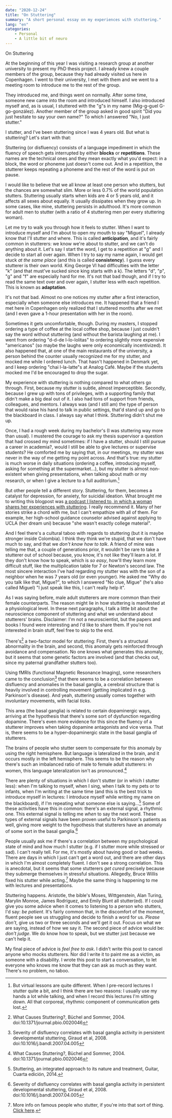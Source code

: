 ```yaml
---
date: "2020-12-24"
title: "On Stuttering"
summary: "A short personal essay on my experiences with stuttering."
lang: "en"
categories:
    - Personal
    - A little bit of neuro
---
```

<!-- # On Stuttering -->
<Heading aria-label="Jump to title" as="h1" hash="OnStuttering">On Stuttering</Heading>

At the beginning of this year I was visiting a research group at another university to present my PhD thesis project. I already knew a couple members of the group, because they had already visited us here in Copenhagen. I went to their university, I met with them and we went to a meeting room to introduce me to the rest of the group.

They introduced me, and things went on normally. After some time, someone new came into the room and introduced himself. I also introduced myself and, as is usual, I stuttered with the "g"s in my name (Mig-g-guel G-go-gonzález). Another member of the group asked in good spirit "Did you just hesitate to say your own name?" To which I answered "No, I just stutter."

I stutter, and I've been stuttering since I was 4 years old. But what is stuttering? Let's start with that:

Stuttering (or disfluency) consists of a language impediment in which the fluency of speech gets interrupted by either **blocks** or **repetitions**. These names are the technical ones and they mean exactly what you'd expect: in a block, the word or phoneme just doesn't come out. And in a repetition, the stutterer keeps repeating a phoneme and the rest of the word is put on pause.

I would like to believe that we all know at least one person who stutters, but the chances are somewhat slim. More or less 0.7% of the world population stutters. Stuttering usually starts when kids are 4 or 5 years old, and it affects all sexes about equally. It usually dissipates when they grow up. In some cases, like mine, stuttering persists in adulthood. It's more common for adult men to stutter (with a ratio of 4 stuttering men per every stuttering woman).

Let me try to walk you through how it feels to stutter. When I want to introduce myself and I'm about to open my mouth to say "Miguel", I already know that I'll stutter and where. This is called **anticipation**, and it's fairly common in stutterers: we know we're about to stutter, and we can't do anything about it. Let's say I start the word, I get to a repetition at "g" and I decide to start all over again. When I try to say my name again, I would get stuck *at the same place* (and this is called **consistency**). I guess every stutterer is their own world. King George VI had difficulties with the letter "k" (and that must've sucked since king starts with a k). The letters "d", "p", "g" and "f" are especially hard for me. It's not that bad though, and if I try to read the same text over and over again, I stutter less with each repetition. This is known as **adaptation**.

It's not that bad. Almost no one notices my stutter after a first interaction, especially when someone else introduces me. It happened that a friend I met here in Copenhagen only realized that I stuttered months after we met (and I even gave a 1-hour presentation with her in the room).

Sometimes it gets uncomfortable, though. During my masters, I stopped ordering a type of coffee at the local coffee shop, because I just couldn't say the word without stuttering (and without the barista laughing at me). I went from ordering "d-d-de l-lo-lolitas" to ordering slightly more expensive "americanos" (so maybe the laughs were only economically incentivized). It also happened that, at one of the main restaurants of the university, a person behind the counter usually recognized me for my stutter, and mocked me while I ordered lunch. That hasn't happened in Denmark yet, and I keep ordering "chai l-la-latte"s at Analog Café. Maybe if the students mocked me I'd be encouraged to drop the sugar.

My experience with stuttering is nothing compared to what others go through. First, because my stutter is subtle, almost imperceptible. Secondly, because I grew up with tons of privileges, with a supporting family that didn't make a big deal out of it. I also had tons of support from friends, colleagues, and mentors. I always was (and I still am) the type of person that would raise his hand to talk in public settings, that'd stand up and go to the blackboard in class. I always say what I think. Stuttering didn't shut me up.

Once, I had a rough week during my bachelor's (I was stuttering way more than usual). I mustered the courage to ask my thesis supervisor a question that had crossed my mind sometimes: if I have a stutter, should I still pursue a career in academia?, would I still be able to give lectures or supervise students? He comforted me by saying that, in our meetings, my stutter was never in the way of me getting my point across. And that's true: my stutter is much worse in daily situations (ordering a coffee, introducing myself, asking for something at the supermarket...), but my stutter is almost non-existent when giving presentations, when talking about math or my research, or when I give a lecture to a full auditorium.[^1]

But other people tell a different story. Stuttering, for them, becomes a catalyst for depression, for anxiety, for suicidal ideation. What brought me to writing this blogpost was [a podcast I listened to, in which a woman shares her experiences with stuttering](https://open.spotify.com/episode/2u2AOeftqHtJ0HgcrJuD3N?si=7BQIeda2RUmLWNHprxkkZA). I really recommend it. Many of her stories strike a chord with me, but I can't empathize with all of them. For example, her high-school guidance counselor advised against applying to UCLA (her dream uni) because "she wasn't exactly college material".

And I feel there's a cultural taboo with regards to stuttering (but it is maybe stronger inside Colombia). I think they think we're stupid, that we don't have much to say, and that we _don't know how to talk_. A friend of mine was telling me that, a couple of generations prior, it wouldn't be rare to take a stutterer out of school because, you know, it's not like they'll learn a lot. If they don't know how to speak, which is _so easy_, how'll they learn more difficult stuff, like the multiplication table for 7 or Newton's second law. The most sincere interaction I've had regarding my stutter was with the son of a neighbor when he was 7 years old (or even younger). He asked me "Why do you talk like that, Migue?", to which I answered "No clue, Migue" (he's also called Miguel) "I just speak like this, I can't really help it".

As I was saying before, male adult stutterers are more common than their female counterparts. The reason might lie in how stuttering is manifested at a physiological level. In these next paragraphs, I talk a little bit about the neuroscience component of stuttering and what we understand about stutterers' brains. Disclaimer: I'm not a neuroscientist, but the papers and books I found were interesting and I'd like to share them. If you're not interested in brain stuff, feel free to skip to the end.

There's[^2] a two-factor model for stuttering: First, there's a structural abnormality in the brain, and second, this anomaly gets reinforced through avoidance and compensation. No one knows what generates this anomaly, but it seems that some genetic factors are involved (and that checks out, since my paternal grandfather stutters too).

Using fMRIs (functional Magnetic Resonance Imaging), some researchers came to the conclusion[^3] that there seems to be a correlation between disfluency and anomalies in the basal ganglia, a cerebral structure that is heavily involved in controlling movement (getting implicated in e.g. Parkinson's disease). And yeah, stuttering usually comes together with involuntary movements, with facial _ticks_.

This area (the basal ganglia) is related to certain dopaminergic ways, arriving at the hypothesis that there's some sort of dysfunction regarding dopamine. There's even more evidence for this since the fluency of a stutterer improves when taking dopamine antagonists and vice versa. That is, there seems to be a hyper-dopaminergic state in the basal ganglia of stutterers.

The brains of people who stutter seem to compensate for this anomaly by using the right hemisphere. But language is lateralized in the brain, and it occurs mostly in the left hemisphere. This seems to be the reason why there's such an imbalanced ratio of male to female adult stutterers: in women, this language lateralization isn't as pronounced.[^2]

There are plenty of situations in which I don't stutter (or in which I stutter less): when I'm talking to myself, when I sing, when I talk to my pets or to infants, when I'm writing at the same time (and this is the best trick to introduce myself in lectures: I introduce myself while writing my name on the blackboard), if I'm repeating what someone else is saying...[^4] Some of these activities have this in common: there's an external signal, a rhythmic one. This external signal is telling me _when_ to say the next word. These types of external signals have been proven useful to Parkinson's patients as well, giving more weight to the hypothesis that stutterers have an anomaly of some sort in the basal ganglia.[^3]

People usually ask me if there's a correlation between my psychological state of mind and how much I stutter (e.g. if I stutter more while stressed or sad). I can't really tell. For me, it's mostly about having good or bad weeks. There are days in which I just can't get a word out, and there are other days in which I'm almost completely fluent. I don't see a strong correlation. This is anecdotal, but it seems that some stutterers _get cured_ precisely because they submerge themselves in stressful situations. Allegedly, Bruce Willis fixed his stutter while acting.[^5] Maybe the same thing is happening to me with lectures and presentations.

Stuttering happens. Aristotle, the bible's Moses, Wittgenstein, Alan Turing, Marylin Monroe, James Rodríguez, and Emily Blunt all stutter(ed). If I could give you some advice when it comes to listening to a person who stutters, I'd say: _be patient_. It's fairly common that, in the discomfort of the moment, fluent people see us struggling and decide to finish a word for us. _Please don't_, give us two or three seconds and we'll get it out. Focus on what we are saying, instead of how we say it. The second piece of advice would be: _don't judge_. We do know how to speak, but we stutter just because we can't help it.

My final piece of advice is _feel free to ask_. I didn't write this post to cancel anyone who mocks stutterers. Nor did I write it to paint me as a victim, as someone with a disability. I wrote this post to start a conversation, to let everyone who knows me know that they can ask as much as they want. There's no problem, no taboo.

[^1]: But virtual lessons are quite different. When I pre-record lectures I stutter quite a bit, and I think there are two reasons: I usually use my hands a lot while talking, and when I record this lectures I'm sitting down. All that corporeal, rhythmic component of communication gets lost.  
[^3]: Severity of disfluency correlates with basal ganglia activity in persistent developmental stuttering, Giraud et al, 2008.  doi:10.1016/j.bandl.2007.04.005
[^2]: What Causes Stuttering?, Büchel and Sommer, 2004. doi:10.1371/journal.pbio.0020046
[^4]: Stuttering, an integrated approach to its nature and treatment, Guitar, Cuarta edición, 2014.
[^5]: More info on famous people who stutter, if you're into that sort of thing. [Click here](https://www.businessinsider.com/stuttering-celebrities-famous-people-2019-11?r=US&IR=T#actor-bruce-willis-had-a-childhood-stutter-that-made-him-take-up-to-three-minutes-to-say-a-single-sentence-he-said-he-was-bullied-for-it-in-a-speech-to-the-american-institute-he-said-its-easy-to-get-frustrated-with-a-child-who-stutters-but-believe-me-the-one-who-stutters-is-much-more-frustrated-be-patient-always-listen-offer-encouragement-give-positive-reinforcement-always-9).